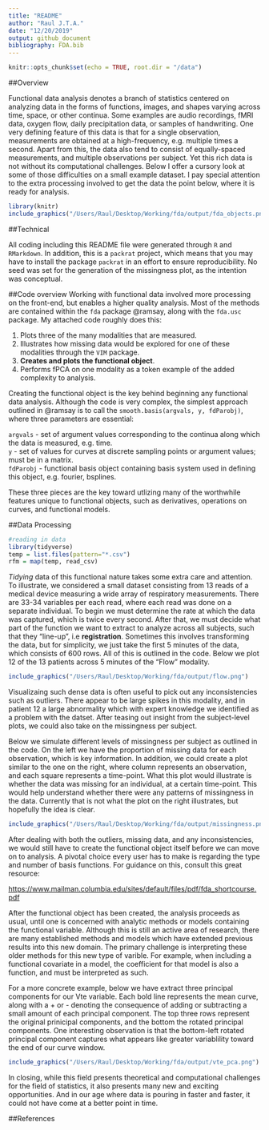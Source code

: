 ```yaml
---
title: "README"
author: "Raul J.T.A."
date: "12/20/2019"
output: github_document
bibliography: FDA.bib
---
```


```r
knitr::opts_chunk$set(echo = TRUE, root.dir = "/data")
```


##Overview

Functional data analysis denotes a branch of statistics centered on analyzing data in the forms of functions, images, and shapes varying across time, space, or other continua. Some examples are audio recordings, fMRI data, oxygen flow, daily precipitation data, or samples of handwriting. One very defining feature of this data is that for a single observation, measurements are obtained at a high-frequency, e.g. multiple times a second. Apart from this, the data also tend to consist of equally-spaced measurements, and multiple observations per subject. Yet this rich data is not without its computational challenges. Below I offer a cursory look at some of those difficulties on a small example dataset. I pay special attention to the extra processing involved to get the data the point below, where it is ready for analysis.

```r
library(knitr)
include_graphics("/Users/Raul/Desktop/Working/fda/output/fda_objects.png")
```

##Technical

All coding including this README file were generated through `R` and `RMarkdown`. In addition, this is a `packrat` project, which means that you may have to install the package `packrat` in an effort to ensure reproducibility. No seed was set for the generation of the missingness plot, as the intention was conceptual.

##Code overview
Working with functional data involved more processing on the front-end, but enables a higher quality analysis. Most of the methods are contained within the `fda` package @ramsay, along with the `fda.usc` package. My attached code roughly does this:

1. Plots three of the many modalities that are measured.  
2. Illustrates how missing data would be explored for one of these modalities through the `VIM` package.  
3. __Creates and plots the functional object__.  
4. Performs fPCA on one modality as a token example of the added complexity to analysis.

Creating the functional object is the key behind beginning any functional data analysis. Although the code is very complex, the simplest approach outlined in @ramsay is to call the `smooth.basis(argvals, y, fdParobj)`, where three parameters are essential: 

`argvals` - set of argument values corresponding to the continua along which the data is measured, e.g. time.   
`y` - set of values for curves at discrete sampling points or argument values; must be in a matrix.  
`fdParobj` - functional basis object containing basis system used in defining this object, e.g. fourier, bsplines.

These three pieces are the key toward utlizing many of the worthwhile features unique to functional objects, such as derivatives, operations on curves, and functional models.  

##Data Processing

```r
#reading in data
library(tidyverse)
temp = list.files(pattern="*.csv")
rfm = map(temp, read_csv)
```

_Tidying_ data of this functional nature takes some extra care and attention. To illustrate, we considered a small dataset consisting from 13 reads of a medical device measuring a wide array of respiratory measurements. There are 33-34 variables per each read, where each read was done on a separate individual. To begin we must determine the rate at which the data was captured, which is twice every second. After that, we must decide what part of the function we want to extract to analyze across all subjects, such that they "line-up", i.e __registration__. Sometimes this involves transforming the data, but for simplicity, we just take the first 5 minutes of the data, which consists of 600 rows. All of this is outlined in the code. Below we plot 12 of the 13 patients across 5 minutes of the "Flow" modality.   
```r
include_graphics("/Users/Raul/Desktop/Working/fda/output/flow.png")
```
Visualizaing such dense data is often useful to pick out any inconsistencies such as outliers. There appear to be large spikes in this modality, and in patient 12 a large abnormality which with expert knowledge we identified as a problem with the datset. After teasing out insight from the subject-level plots, we could also take on the missingness per subject.

Below we simulate different levels of missingness per subject as outlined in the code. On the left we have the proportion of missing data for each observation, which is key information. In addition, we could create a plot similar to the one on the right, where column represents an observation, and each square represents a time-point. What this plot would illustrate is whether the data was missing for an individual, at a certain time-point. This would help understand whether there were any patterns of missingness in the data. Currently that is not what the plot on the right illustrates, but hopefully the idea is clear.

```r
include_graphics("/Users/Raul/Desktop/Working/fda/output/missingness.png")
```

After dealing with both the outliers, missing data, and any inconsistencies, we would still have to create the functional object itself before we can move on to analysis. A pivotal choice every user has to make is regarding the type and number of basis functions. For guidance on this, consult this great resource:

<https://www.mailman.columbia.edu/sites/default/files/pdf/fda_shortcourse.pdf>

After the functional object has been created, the analysis proceeds as usual, until one is concerned with analytic methods or models containing the functional variable. Although this is still an active area of research, there are many established methods and models which have extended previous results into this new domain. The primary challenge is interpreting these older methods for this new type of varible. For example, when including a functional covariate in a model, the coefficient for that model is also a function, and must be interpreted as such. 

For a more concrete example, below we have extract three principal components for our Vte variable. Each bold line represents the mean curve, along with a + or - denoting the consequence of adding or subtracting a small amount of each principal component. The top three rows represent the original prinicipal components, and the bottom the rotated principal components. One interesting observation is that the bottom-left rotated principal component captures what appears like greater variablility toward the end of our curve window.
```r
include_graphics("/Users/Raul/Desktop/Working/fda/output/vte_pca.png")
```

In closing, while this field presents theoretical and computational challenges for the field of statistics, it also presents many new and exciting opportunities. And in our age where data is pouring in faster and faster, it could not have come at a better point in time.

##References

